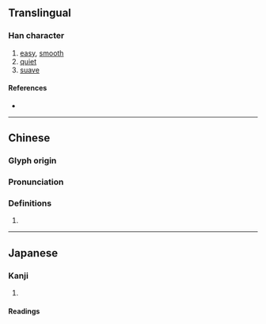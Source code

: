 {{character info/new}}
==Translingual==

===Han character===
{{Han char|rn=64|rad=手|as=08|sn=11|four=59089|canj=QFF|ids=⿰扌炎}}

# [[easy]], [[smooth]]
# [[quiet]]
# [[suave]]

====References====
* {{Han ref|kx=0438.080|dkj=12270|dj=0788.060|hdz=31906.060|uh=639E|ud=25502|bh=D56C|bd=54636}}

----

==Chinese==
{{zh-forms}}

===Glyph origin===
{{Han etym}}

===Pronunciation===
{{zh-pron
|m=shàn,yàn,yǎn
|c=sim3
|mc=y
|oc=y
|cat=
}}

===Definitions===
{{zh-hanzi}}

# {{rfdef|zh}}

----

==Japanese==

===Kanji===
{{ja-kanji|grade=|rs=手08}}

# {{rfdef|ja|sort=手08}}

====Readings====
{{ja-readings|on=[[えん]] (en), [[せん]] (sen)|kun=[[のべる]] (noberu)}}